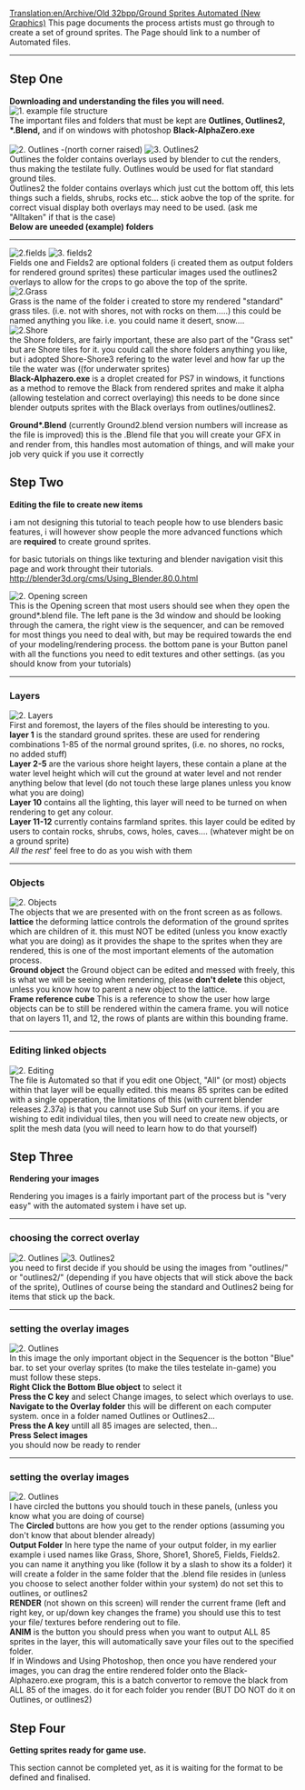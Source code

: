 [[Translation:en/Archive/Old 32bpp/Ground Sprites Automated (New Graphics)]]
This page documents the process artists must go through to create a set of ground sprites.
The Page should link to a number of Automated files.

----


== Step One ==
'''Downloading and understanding the files you will need.'''
[[File:en/Archive/Old 32bpp/Files.png|left|frame|1. example file structure]] <br> The important files and folders that must be kept are '''Outlines, Outlines2, *.Blend,''' and if on windows with photoshop '''Black-AlphaZero.exe'''<br>
<br style="clear: left"/>

[[File:en/Archive/Old 32bpp/Outlines.png|left|frame|2. Outlines -(north corner raised) ]]
[[File:en/Archive/Old 32bpp/Outlines2.png|left|frame|3. Outlines2]]<br>
Outlines the folder contains overlays used by blender to cut the renders, thus making the testilate fully. Outlines would be used for flat standard ground tiles.<br>
Outlines2 the folder contains overlays which just cut the bottom off, this lets things such a fields, shrubs, rocks etc... stick aobve the top of the sprite. for correct visual display both overlays may need to be used. (ask me "Alltaken" if that is the case)
<br style="clear: left"/>

'''Below are uneeded (example) folders'''
----


[[File:en/Archive/Old 32bpp/Field1.png|left|frame|2.fields]]
[[File:en/Archive/Old 32bpp/Field2.png|left|frame|3. fields2]]<br>
Fields one and Fields2 are optional folders (i created them as output folders for rendered ground sprites) these particular images used the outlines2 overlays to allow for the crops to go above the top of the sprite.
<br style="clear: left"/>

[[File:en/Archive/Old 32bpp/Grass.png|left|frame|2.Grass]]<br>
Grass is the name of the folder i created to store my rendered "standard" grass tiles. (i.e. not with shores, not with rocks on them.....)  this could be named anything you like. i.e. you could name it desert, snow....
<br style="clear: left"/>

[[File:en/Archive/Old 32bpp/Shore.png|left|frame|2.Shore]]<br>
the Shore folders, are fairly important, these are also part of the "Grass set" but are Shore tiles for it.  you could call the shore folders anything you like, but i adopted Shore-Shore3 refering to the water level and how far up the tile the water was ((for underwater sprites)
<br style="clear: left"/>

'''Black-Alphazero.exe''' is a droplet created for PS7 in windows, it functions as a method to remove the Black from rendered sprites and make it alpha (allowing testelation and correct overlaying) this needs to be done since blender outputs sprites with the Black overlays from outlines/outlines2.

'''Ground*.Blend''' (currently Ground2.blend version numbers will increase as the file is improved) this is the .Blend file that you will create your GFX in and render from, this handles most automation of things, and will make your job very quick if you use it correctly

== Step Two ==
'''Editing the file to create new items'''

i am not designing this tutorial to teach people how to use blenders basic features, i will however show people the more advanced functions which are '''required''' to create ground sprites.

for basic tutorials on things like texturing and blender navigation visit this page and work throught their tutorials. http://blender3d.org/cms/Using_Blender.80.0.html

[[File:en/Archive/Old 32bpp/Openscreen.png|right|frame|2. Opening screen]]<br>
This is the Opening screen that most users should see when they open the ground*.blend file.  The left pane is the 3d window and should be looking through the camera, the right view is the sequencer, and can be removed for most things you need to deal with, but may be required towards the end of your modeling/rendering process.  the bottom pane is your Button panel with all the functions you need to edit textures and other settings. (as you should know from your tutorials)
<br style="clear: right"/>

----
=== Layers ===


[[File:en/Archive/Old 32bpp/Layers.png|left|frame|2. Layers]]<br>
First and foremost, the layers of the files should be interesting to you.<br>
'''layer 1''' is the standard ground sprites. these are used for rendering combinations 1-85 of the normal ground sprites, (i.e. no shores, no rocks, no added stuff)<br>
'''Layer 2-5''' are the various shore height layers, these contain a plane at the water level height which will cut the ground at water level and not render anything below that level (do not touch these large planes unless you know what you are doing)<br>
'''Layer 10''' contains all the lighting, this layer will need to be turned on when rendering to get any colour.<br>
'''Layer 11-12''' currently contains farmland sprites. this layer could be edited by users to contain rocks, shrubs, cows, holes, caves.... (whatever might be on a ground sprite)<br>
''All the rest''' feel free to do as you wish with them
<br style="clear: left"/>

----

===Objects===


[[File:en/Archive/Old 32bpp/Objects.png|right|frame|2. Objects]]<br>
The objects that we are presented with on the front screen as as follows.
'''lattice''' the deforming lattice controls the deformation of the ground sprites which are children of it. this must NOT be edited (unless you know exactly what you are doing) as it provides the shape to the sprites when they are rendered, this is one of the most important elements of the automation process.<br>
'''Ground object''' the Ground object can be edited and messed with freely, this is what we will be seeing when rendering,  please '''don't delete''' this object, unless you know how to parent a new object to the lattice.<br>
'''Frame reference cube''' This is a reference to show the user how large objects can be to still be rendered within the camera frame.  you will notice that on layers 11, and 12, the rows of plants are within this bounding frame.
<br style="clear: right"/>

----
===Editing linked objects===


[[File:en/Archive/Old 32bpp/Editing.png|left|frame|2. Editing]]<br>
The file is Automated so that if you edit one Object, "All" (or most) objects within that layer will be equally edited.  this means 85 sprites can be edited with a single opperation, the limitations of this (with current blender releases 2.37a) is that you cannot use Sub Surf on your items. 
if you are wishing to edit individual tiles, then you will need to create new objects, or split the mesh data (you will need to learn how to do that yourself)
<br style="clear: left"/>

== Step Three ==
'''Rendering your images'''

Rendering you images is a fairly important part of the process but is "very easy" with the automated system i have set up.
----
===choosing the correct overlay===

[[File:en/Archive/Old 32bpp/Outlines.png|left|frame|2. Outlines]]
[[File:en/Archive/Old 32bpp/Outlines2.png|left|frame|3. Outlines2]]<br>
you need to first decide if you should be using the images from "outlines/" or "outlines2/" (depending if you have objects that will stick above the back of the sprite), Outlines of course being the standard and Outlines2 being for items that stick up the back.
<br style="clear: left"/>

----
===setting the overlay images===

[[File:en/Archive/Old 32bpp/Sequencer.png|right|frame|2. Outlines]]<br>
In this image the only important object in the Sequencer is the botton "Blue" bar.  to set your overlay sprites (to make the tiles testelate in-game) you must follow these steps.<br>
'''Right Click the Bottom Blue object''' to select it<br>
'''Press the C key''' and select Change images, to select which overlays to use.<br>
'''Navigate to the Overlay folder''' this will be different on each computer system. once in a folder named Outlines or Outlines2...<br>
'''Press the A key''' untill all 85 images are selected, then...<br>
'''Press Select images'''<br>
you should now be ready to render
<br style="clear: right"/>

----
===setting the overlay images===

[[File:en/Archive/Old 32bpp/Rendering.png|left|frame|2. Outlines]]<br>
I have circled the buttons you should touch in these panels, (unless you know what you are doing of course)<br>
The '''Circled''' buttons are how you get to the render options (assuming you don't know that about blender already)<br>
'''Output Folder''' In here type the name of your output folder, in my earlier example i used names like Grass, Shore, Shore1, Shore5, Fields, Fields2.  you can name it anything you like (follow it by a slash to show its a folder) it will create a folder in the same folder that the .blend file resides in (unless you choose to select another folder within your system) do not set this to outlines, or outlines2<br>
'''RENDER''' (not shown on this screen) will render the current frame (left and right key, or up/down key changes the frame) you should use this to test your file/ textures before rendering out to file.<br>
'''ANIM''' is the button you should press when you want to output ALL 85 sprites in the layer, this will automatically save your files out to the specified folder.
<br style="clear: left"/>

If in Windows and Using Photoshop, then once you have rendered your images, you can drag the entire rendered folder onto the Black-Alphazero.exe program, this is a batch convertor to remove the black from ALL 85 of the images. do it for each folder you render (BUT DO NOT do it on Outlines, or outlines2)

== Step Four ==

'''Getting sprites ready for game use.'''

This section cannot be completed yet, as it is waiting for the format to be defined and finalised.